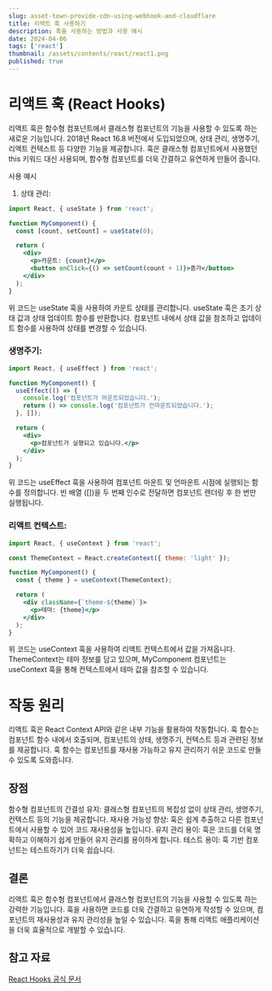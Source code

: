 ```yaml
---
slug: asset-town-provide-cdn-using-webhook-and-cloudflare
title: 리액트 훅 사용하기
description: 훅을 사용하는 방법과 사용 예시
date: 2024-04-06
tags: ['react']
thumbnail: /assets/contents/react/react1.png
published: true
---
```


# 리액트 훅 (React Hooks)
리액트 훅은 함수형 컴포넌트에서 클래스형 컴포넌트의 기능을 사용할 수 있도록 하는 새로운 기능입니다. 2018년 React 16.8 버전에서 도입되었으며, 상태 관리, 생명주기, 리액트 컨텍스트 등 다양한 기능을 제공합니다. 훅은 클래스형 컴포넌트에서 사용했던 this 키워드 대신 사용되며, 함수형 컴포넌트를 더욱 간결하고 유연하게 만들어 줍니다.

사용 예시
1. 상태 관리:

```jsx
import React, { useState } from 'react';

function MyComponent() {
  const [count, setCount] = useState(0);

  return (
    <div>
      <p>카운트: {count}</p>
      <button onClick={() => setCount(count + 1)}>증가</button>
    </div>
  );
}
```
위 코드는 useState 훅을 사용하여 카운트 상태를 관리합니다. useState 훅은 초기 상태 값과 상태 업데이트 함수를 반환합니다. 컴포넌트 내에서 상태 값을 참조하고 업데이트 함수를 사용하여 상태를 변경할 수 있습니다.

### 생명주기:

```jsx
import React, { useEffect } from 'react';

function MyComponent() {
  useEffect(() => {
    console.log('컴포넌트가 마운트되었습니다.');
    return () => console.log('컴포넌트가 언마운트되었습니다.');
  }, []);

  return (
    <div>
      <p>컴포넌트가 실행되고 있습니다.</p>
    </div>
  );
}
```
위 코드는 useEffect 훅을 사용하여 컴포넌트 마운트 및 언마운트 시점에 실행되는 함수를 정의합니다. 빈 배열 ([])을 두 번째 인수로 전달하면 컴포넌트 렌더링 후 한 번만 실행됩니다.

### 리액트 컨텍스트:

```jsx
import React, { useContext } from 'react';

const ThemeContext = React.createContext({ theme: 'light' });

function MyComponent() {
  const { theme } = useContext(ThemeContext);

  return (
    <div className={`theme-${theme}`}>
      <p>테마: {theme}</p>
    </div>
  );
}
```
위 코드는 useContext 훅을 사용하여 리액트 컨텍스트에서 값을 가져옵니다. ThemeContext는 테마 정보를 담고 있으며, MyComponent 컴포넌트는 useContext 훅을 통해 컨텍스트에서 테마 값을 참조할 수 있습니다.

# 작동 원리

리액트 훅은 React Context API와 같은 내부 기능을 활용하여 작동합니다. 훅 함수는 컴포넌트 함수 내에서 호출되며, 컴포넌트의 상태, 생명주기, 컨텍스트 등과 관련된 정보를 제공합니다. 훅 함수는 컴포넌트를 재사용 가능하고 유지 관리하기 쉬운 코드로 만들 수 있도록 도와줍니다.

## 장점

함수형 컴포넌트의 간결성 유지: 클래스형 컴포넌트의 복잡성 없이 상태 관리, 생명주기, 컨텍스트 등의 기능을 제공합니다.
재사용 가능성 향상: 훅은 쉽게 추출하고 다른 컴포넌트에서 사용할 수 있어 코드 재사용성을 높입니다.
유지 관리 용이: 훅은 코드를 더욱 명확하고 이해하기 쉽게 만들어 유지 관리를 용이하게 합니다.
테스트 용이: 훅 기반 컴포넌트는 테스트하기가 더욱 쉽습니다.

## 결론

리액트 훅은 함수형 컴포넌트에서 클래스형 컴포넌트의 기능을 사용할 수 있도록 하는 강력한 기능입니다.
훅을 사용하면 코드를 더욱 간결하고 유연하게 작성할 수 있으며, 컴포넌트의 재사용성과 유지 관리성을 높일 수 있습니다. 
훅을 통해 리액트 애플리케이션을 더욱 효율적으로 개발할 수 있습니다.


## 참고 자료
[React Hooks 공식 문서](https://ko.reactjs.org/docs/hooks-intro.html)

